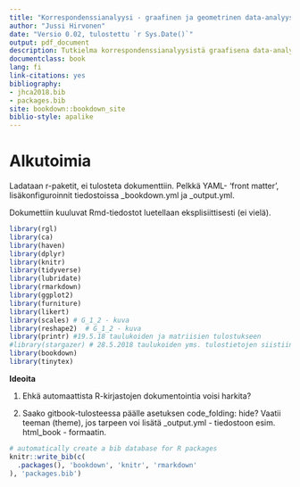 ```yaml
---
title: "Korrespondenssianalyysi - graafinen ja geometrinen data-analyysin menetelmä"
author: "Jussi Hirvonen"
date: "Versio 0.02, tulostettu `r Sys.Date()`"
output: pdf_document
description: Tutkielma korrespondenssianalyysistä graafisena data-analyysin menetelmänä.
documentclass: book
lang: fi
link-citations: yes
bibliography:
- jhca2018.bib
- packages.bib
site: bookdown::bookdown_site
biblio-style: apalike
---
```


# Alkutoimia {-}

Ladataan r-paketit, ei tulosteta dokumenttiin. Pelkkä YAML- 'front matter', lisäkonfiguroinnit tiedostoissa _bookdown.yml ja _output.yml.

Dokumettiin kuuluvat Rmd-tiedostot luetellaan eksplisiittisesti (ei vielä).


```r
library(rgl)
library(ca)
library(haven)
library(dplyr)
library(knitr)
library(tidyverse)
library(lubridate)
library(rmarkdown)
library(ggplot2)
library(furniture)
library(likert)
library(scales) # G_1_2 - kuva
library(reshape2)  # G_1_2 - kuva
library(printr) #19.5.18 taulukoiden ja matriisien tulostukseen
#library(stargazer) # 28.5.2018 taulukoiden yms. tulostietojen siistiin tulostukseen - 8.8.18 pois
library(bookdown)
library(tinytex)

```
**Ideoita**

1. Ehkä automaattista R-kirjastojen dokumentointia voisi harkita?

2. Saako gitbook-tulosteessa päälle asetuksen code_folding: hide? Vaatii teeman (theme), jos tarpeen voi lisätä _output.yml - tiedostoon esim. html_book - formaatin.



```r

# automatically create a bib database for R packages
knitr::write_bib(c(
  .packages(), 'bookdown', 'knitr', 'rmarkdown'
), 'packages.bib')

```
